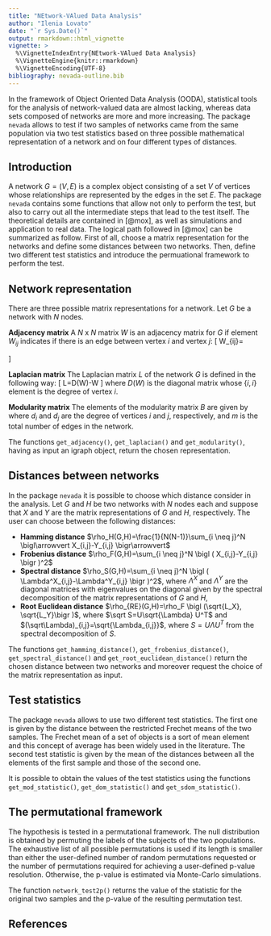 ```yaml
---
title: "NEtwork-VAlued Data Analysis"
author: "Ilenia Lovato"
date: "`r Sys.Date()`"
output: rmarkdown::html_vignette
vignette: >
  %\VignetteIndexEntry{NEtwork-VAlued Data Analysis}
  %\VignetteEngine{knitr::rmarkdown}
  %\VignetteEncoding{UTF-8}
bibliography: nevada-outline.bib
---
```


In the framework of Object Oriented Data Analysis (OODA), statistical tools for the analysis of network-valued data are almost lacking, whereas data sets composed of networks are more and more increasing. The package `nevada` allows to test if two samples of networks came from the same population via two test statistics based on three possible mathematical representation of a network and on four different types of distances.

## Introduction
A network $G=(V,E)$ is a complex object consisting of a set $V$ of vertices whose relationships are represented by the edges in the set $E$. The package `nevada` contains some functions that allow not only to perform the test, but also to carry out all the intermediate steps that lead to the test itself. The theoretical details are contained in [@mox], as well as simulations and application to real data. The logical path followed in [@mox] can be summarized as follow. First of all, choose a matrix representation for the networks and define some distances between two networks. Then, define two different test statistics and introduce the permuational framework to perform the test.


## Network representation
There are three possible matrix representations for a network. Let $G$ be a network with $N$ nodes.

**Adjacency matrix**
A $N$ x $N$ matrix $W$ is an adjacency matrix for $G$ if element $W_{ij}$ indicates if there is an edge between vertex $i$ and vertex $j$:
\[
W_{ij}=
\begin{cases}
w_{i,j}, \quad if \quad (i,j) \in E \quad with \quad weight \quad  w_{i,j}\\
0, \quad if \quad (i,j) \not \in E
\end{cases}
\]

**Laplacian matrix**
The Laplacian matrix $L$ of the network $G$ is defined in the following way: 
\[
L=D(W)-W
\]
where $D(W)$ is the diagonal matrix whose $\{ i,i \}$ element is the degree of vertex $i$.

**Modularity matrix**
The elements of the modularity matrix $B$ are given by
\begin{equation*}
    B_{ij} = W_{ij} - \frac{d_i d_j}{2m}
\end{equation*}
where $d_i$ and $d_j$ are the degree of vertices $i$ and $j$, respectively, and $m$ is the total number of edges in the network. 

The functions `get_adjacency()`, `get_laplacian()` and `get_modularity()`, having as input an igraph object, return the chosen representation.

## Distances between networks
In the package `nevada` it is possible to choose which distance consider in the analysis. Let $G$ and $H$ be two networks with $N$ nodes each and suppose that $X$ and $Y$ are the matrix representations of $G$ and $H$, respectively. The user can choose between the following distances:

* **Hamming distance** $\rho_H(G,H)=\frac{1}{N(N-1)}\sum_{i \neq j}^N \bigl\arrowvert X_{i,j}-Y_{i,j} \bigr\arrowvert$
* **Frobenius distance**  $\rho_F(G,H)=\sum_{i \neq j}^N \bigl ( X_{i,j}-Y_{i,j} \bigr )^2$
* **Spectral distance** $\rho_S(G,H)=\sum_{i \neq j}^N \bigl ( \Lambda^X_{i,j}-\Lambda^Y_{i,j} \bigr )^2$, where $\Lambda^X$ and $\Lambda^Y$ are the diagonal matrices with eigenvalues on the diagonal given by the spectral decomposition of the matrix representations of $G$ and $H$,
* **Root Euclidean distance**  $\rho_{RE}(G,H)=\rho_F \bigl (\sqrt{L_X}, \sqrt{L_Y}\bigr )$, where $\sqrt S=U\sqrt{\Lambda} U^T$ and $(\sqrt\Lambda)_{i,j}=\sqrt{\Lambda_{i,j}}$, where $S=U\Lambda U^T$ from the spectral decomposition of $S$. 

The functions `get_hamming_distance()`, `get_frobenius_distance()`, `get_spectral_distance()` and `get_root_euclidean_distance()` return the chosen distance between two networks and moreover request the choice of the matrix representation as input.

## Test statistics
The package `nevada` allows to use two different test statistics. The first one is given by the distance between the restricted Frechet means of the two samples. The Frechet mean of a set of objects is a sort of mean element and this concept of average has been widely used in the literature. The second test statistic is given by the mean of the distances between all the elements of the first sample and those of the second one.

It is possible to obtain the values of the test statistics using the functions `get_mod_statistic()`, `get_dom_statistic()` and `get_sdom_statistic()`.

## The permutational framework
The hypothesis is tested in a permutational framework. The null distribution is obtained by permuting the labels of the subjects of the two populations. The exhaustive list of all possible permutations is used if its length is smaller than either the user-defined number of random permutations requested or the number of permutations required for achieving a user-defined p-value resolution. Otherwise, the p-value is estimated via Monte-Carlo simulations.

The function `network_test2p()` returns the value of the statistic for the original two samples and the p-value of the resulting permutation test.

## References

